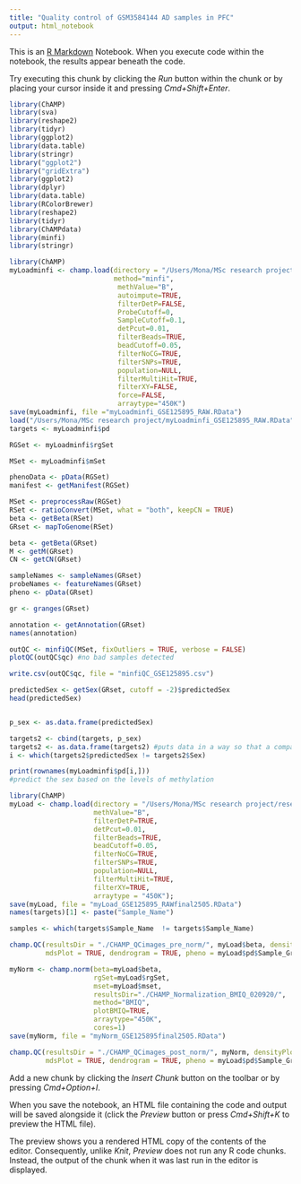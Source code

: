 ```yaml
---
title: "Quality control of GSM3584144 AD samples in PFC"
output: html_notebook
---
```


This is an [R Markdown](http://rmarkdown.rstudio.com) Notebook. When you execute code within the notebook, the results appear beneath the code. 

Try executing this chunk by clicking the *Run* button within the chunk or by placing your cursor inside it and pressing *Cmd+Shift+Enter*. 

```r
library(ChAMP)
library(sva)
library(reshape2)
library(tidyr)
library(ggplot2)
library(data.table) 
library(stringr)
library("ggplot2")
library("gridExtra")
library(ggplot2)
library(dplyr)
library(data.table)
library(RColorBrewer)
library(reshape2)
library(tidyr)
library(ChAMPdata)
library(minfi)
library(stringr) 

```

```r
library(ChAMP)
myLoadminfi <- champ.load(directory = "/Users/Mona/MSc research project/research project /GSE125895_RAW",
                          method="minfi",
                           methValue="B",
                           autoimpute=TRUE,
                           filterDetP=FALSE,
                           ProbeCutoff=0,
                           SampleCutoff=0.1,
                           detPcut=0.01,
                           filterBeads=TRUE,
                           beadCutoff=0.05,
                           filterNoCG=TRUE,
                           filterSNPs=TRUE,
                           population=NULL,
                           filterMultiHit=TRUE,
                           filterXY=FALSE,
                           force=FALSE,
                           arraytype="450K")
save(myLoadminfi, file ="myLoadminfi_GSE125895_RAW.RData")
load("/Users/Mona/MSc research project/myLoadminfi_GSE125895_RAW.RData")
targets <- myLoadminfi$pd

RGSet <- myLoadminfi$rgSet

MSet <- myLoadminfi$mSet

phenoData <- pData(RGSet)
manifest <- getManifest(RGSet)

MSet <- preprocessRaw(RGSet)
RSet <- ratioConvert(MSet, what = "both", keepCN = TRUE)
beta <- getBeta(RSet)
GRset <- mapToGenome(RSet)

beta <- getBeta(GRset)
M <- getM(GRset)
CN <- getCN(GRset)

sampleNames <- sampleNames(GRset)
probeNames <- featureNames(GRset)
pheno <- pData(GRset)

gr <- granges(GRset)

annotation <- getAnnotation(GRset)
names(annotation)

```
```r
outQC <- minfiQC(MSet, fixOutliers = TRUE, verbose = FALSE)
plotQC(outQC$qc) #no bad samples detected 

write.csv(outQC$qc, file = "minfiQC_GSE125895.csv")
```
```r
predictedSex <- getSex(GRset, cutoff = -2)$predictedSex
head(predictedSex)


p_sex <- as.data.frame(predictedSex)

targets2 <- cbind(targets, p_sex)
targets2 <- as.data.frame(targets2) #puts data in a way so that a comparison can be made between actual sex and predicted sex
i <- which(targets2$predictedSex != targets2$Sex)

print(rownames(myLoadminfi$pd[i,]))
#predict the sex based on the levels of methylation 
```
```r
library(ChAMP)
myLoad <- champ.load(directory = "/Users/Mona/MSc research project/research project /GSE125895_RAWfinal",
                     methValue="B",
                     filterDetP=TRUE,
                     detPcut=0.01,
                     filterBeads=TRUE,
                     beadCutoff=0.05,
                     filterNoCG=TRUE,
                     filterSNPs=TRUE,
                     population=NULL,
                     filterMultiHit=TRUE,
                     filterXY=TRUE,
                     arraytype = "450K");
save(myLoad, file = "myLoad_GSE125895_RAWfinal2505.RData")
names(targets)[1] <- paste("Sample_Name")

samples <- which(targets$Sample_Name  != targets$Sample_Name)


```
```r
champ.QC(resultsDir = "./CHAMP_QCimages_pre_norm/", myLoad$beta, densityPlot = TRUE, 
         mdsPlot = TRUE, dendrogram = TRUE, pheno = myLoad$pd$Sample_Group)
```
```r
myNorm <- champ.norm(beta=myLoad$beta,
                     rgSet=myLoad$rgSet,
                     mset=myLoad$mset,
                     resultsDir="./CHAMP_Normalization_BMIQ_020920/",
                     method="BMIQ",
                     plotBMIQ=TRUE,
                     arraytype="450K",
                     cores=1)
save(myNorm, file = "myNorm_GSE125895final2505.RData")
```
```r
champ.QC(resultsDir = "./CHAMP_QCimages_post_norm/", myNorm, densityPlot = TRUE, 
         mdsPlot = TRUE, dendrogram = TRUE, pheno = myLoad$pd$Sample_Group)
```

Add a new chunk by clicking the *Insert Chunk* button on the toolbar or by pressing *Cmd+Option+I*.

When you save the notebook, an HTML file containing the code and output will be saved alongside it (click the *Preview* button or press *Cmd+Shift+K* to preview the HTML file). 

The preview shows you a rendered HTML copy of the contents of the editor. Consequently, unlike *Knit*, *Preview* does not run any R code chunks. Instead, the output of the chunk when it was last run in the editor is displayed.

